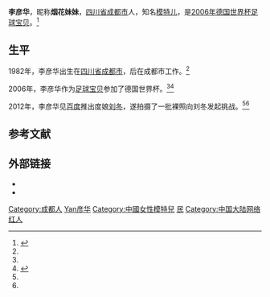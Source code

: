 {{Infobox model
| name          =  李彦华
| English_name  = 
| image         = 
| caption       = 
| birth_name    = 李彦华
| nationality   = {{PRC}}
| birth_date    = {{birth date and age|1982|10|7}}
| birth_place   = {{CHN}}[[四川省|四川省]][[成都市|成都市]]
| death_date    = 
| death_place   = 
| other_names   = 烟花妹妹
| occupation    = 模特儿
| ethnicity     = 汉族
| height        = {{height|m=1.68}}
| weight        = {{Weight|kg=46}}
| hair_color    = 黑色
| eye_color     = 黑色
| measurements  =  <!-- 三圍 -->
| dress_size    =  <!-- 女裝尺碼 -->
| collar        =  <!-- 男裝領碼 -->
| suit          =  <!-- 男裝尺碼 -->
| shoe_size     =  <!-- 鞋碼 -->
| education     =  <!--教育程度-->
| agency        =  <!--經紀公司-->
| spouse        =  <!-- 配偶 {{marriage|name|start|end}} -->      
| relatives     =  <!-- 親屬 -->   
| website       = {{URL|http://blog.sina.com.cn/yhmm}}
}}
'''李彦华'''{{BD|1982年|10月7日|||catIdx=L李}}，昵称'''烟花妹妹'''，[[四川省|四川省]][[成都市|成都市]]人，知名[[模特儿|模特儿]]，是[[2006年國際足協世界盃|2006年德国世界杯]][[足球宝贝|足球宝贝]]。<ref name="fhwa">{{cite web|title=烟花妹妹全裸挑战度娘刘冬 遭网友痛骂|url=http://ent.ifeng.com/photo/gossip/detail_2012_01/13/11939770_1.shtml|accessdate=2012-03-16|date=2012-01-13|work=凤凰网|archive-url=https://web.archive.org/web/20120116054346/http://ent.ifeng.com/photo/gossip/detail_2012_01/13/11939770_1.shtml|archive-date=2012-01-16|dead-url=no}}</ref>

== 生平 ==
1982年，李彦华出生在[[四川省|四川省]][[成都市|成都市]]，后在成都市工作。<ref name="fhwa" />

2006年，李彦华作为[[足球宝贝|足球宝贝]]参加了德国世界杯。<ref name="fhwa" /><ref name="ouw">{{cite web|title=烟花妹妹入驻腾讯微博 性感照力挺曼联|url=http://sports.xinmin.cn/2012/02/07/13554289.html|accessdate=2012-03-16|date=2012-02-07|work=新民网|archiveurl=https://web.archive.org/web/20160304215349/http://sports.xinmin.cn/2012/02/07/13554289.html|archivedate=2016-03-04|deadurl=yes}}</ref>

2012年，李彦华见[[百度|百度]]推出度娘[[刘冬_(北京)|刘冬]]，遂拍摄了一批裸照向刘冬发起挑战。<ref name="fhwa" /><ref name="ouw" />

==参考文献==
{{reflist}}

== 外部链接 ==
*{{Sinaweibo|yhmm}}
*{{Sinablog|yhmm}}

{{DEFAULTSORT:Li李彦华}}
[[Category:成都人|Category:成都人]]
[[Category:李姓|Yan彦华]]
[[Category:中國女性模特兒|Category:中國女性模特兒]]
[[Category:網路迷因|民]]
[[Category:中国大陆网络红人|Category:中国大陆网络红人]]